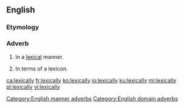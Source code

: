 ==English==

===Etymology===
{{suffix|lexical|ly|lang=en}}

===Adverb===
{{en-adv|-}}

# {{context|manner|lang=en}} In a [[lexical]] manner.
# {{context|domain|lang=en}} In terms of a lexicon.

[[Category:English manner adverbs]]
[[Category:English domain adverbs]]

[[ca:lexically]]
[[fr:lexically]]
[[ko:lexically]]
[[io:lexically]]
[[ku:lexically]]
[[ml:lexically]]
[[pl:lexically]]
[[vi:lexically]]